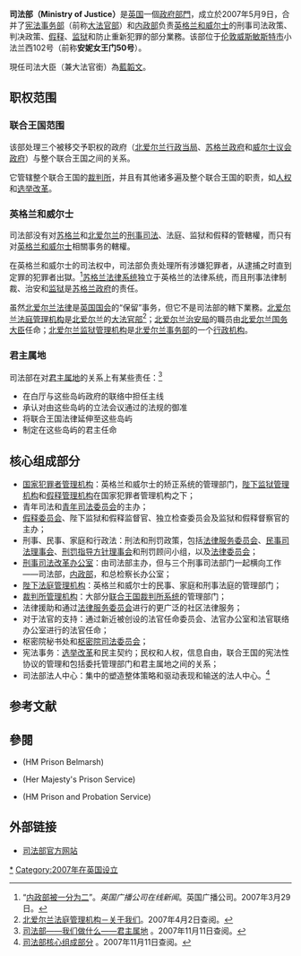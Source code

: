 {{noteTA
|G1=PoliticiansUK
|1=zh-cn:威斯敏斯特; zh-hk:西敏; zh-mo:西敏; zh-tw:西敏;
|2=zh-cn:威斯敏斯特教堂; zh-hk:西敏寺; zh-mo:西敏寺; zh-tw:西敏寺;
|3=zh-cn:伦敦市; zh-hk:倫敦市; zh-mo:倫敦市; zh-tw:倫敦市;
|4=zh-cn:肯尼斯·克拉克; zh-hk:祁淦禮; zh-mo:肯尼斯·克拉克; zh-tw:肯尼斯·克拉克;
}}
{{Infobox Government agency
|agency_name     = 司法部
|nativename      =
|nativename_a    =
|nativename_r    =
|logo            =
|logo_width      =
|logo_caption    =
|seal            = Royal Coat of Arms of the United Kingdom (HM Government).svg
|seal_width      = 
|seal_caption    = 司法部標誌
|formed          = 2007年
|date1           =
|date1_name      =
|date2           =
|date2_name      =
|preceding1      =
|preceding2      =
|dissolved       =
|superseding     =
|jurisdiction    = [[英國|英國]]
|headquarters    = [[伦敦|伦敦]][[威斯敏斯特市|威斯敏斯特市]]小法兰西102号
|employees       =
|budget          = 82億400萬英鎊 （2011年-2012年）
|chief1_name     = [[郭達瑋|郭達瑋]]
|chief1_position = [[司法大臣|司法大臣]]
|chief2_name     = 
|chief2_position = 
|parent_agency   =
|child1_agency   =
|child2_agency   =
|website         = http://www.justice.gov.uk/ 
|footnotes       =
}}
{{PoliticsUK}}
{{CourtsEnglandWales}}
'''司法部（Ministry of Justice）'''是[[英国|英国]]一個[[英國政府部門|政府部門]]，成立於2007年5月9日，合并了[[宪法事务部|宪法事务部]]（前称[[大法官部|大法官部]]）和[[英国内政部|内政部]]负责[[英格兰和威尔士|英格兰和威尔士]]的刑事司法政策、判决政策、[[假释|假释]]、[[监狱|监狱]]和防止重新犯罪的部分業務。该部位于[[伦敦|伦敦]][[威斯敏斯特市|威斯敏斯特市]]小法兰西102号（前称'''安妮女王门50号'''）。

現任司法大臣（兼大法官銜）為[[藍韜文|藍韜文]]。

== 职权范围 ==
=== 联合王国范围 ===
该部处理三个被移交予职权的政府（[[北爱尔兰行政当局|北爱尔兰行政当局]]、[[苏格兰政府|苏格兰政府]]和[[威尔士议会政府|威尔士议会政府]]）与整个联合王国之间的关系。

它管辖整个联合王国的[[裁判所|裁判所]]，并且有其他诸多遍及整个联合王国的职责，如[[人权|人权]]和[[选举改革|选举改革]]。

=== 英格兰和威尔士 ===
{{see|英格蘭法律制度}}

司法部没有对[[苏格兰|苏格兰]]和[[北爱尔兰|北爱尔兰]]的[[刑事司法|刑事司法]]、法庭、监狱和假释的管轄權，而只有对[[英格兰和威尔士|英格兰和威尔士]]相關事务的轄權。

在英格兰和威尔士的司法权中，司法部负责处理所有涉嫌犯罪者，从逮捕之时直到定罪的犯罪者出獄。<ref>“[http://news.bbc.co.uk/1/hi/uk_politics/6505025.stm 内政部被一分为二]”。''英国广播公司在线新闻''。英国广播公司。2007年3月29日。</ref>[[苏格兰法律|苏格兰法律系统]]独立于英格兰的法律系统，而且刑事法律制裁、治安和[[苏格兰监狱管理机构|监狱]]是[[苏格兰政府|苏格兰政府]]的责任。

虽然[[北爱尔兰法律|北爱尔兰法律]]是[[英国国会|英国国会]]的“保留”事务，但它不是司法部的轄下業務。[[北爱尔兰法庭管理机构|北爱尔兰法庭管理机构]]是[[北爱尔兰|北爱尔兰]]的[[大法官部|大法官部]]<ref>[http://www.courtsni.gov.uk/en-GB/AboutUs/ 北爱尔兰法庭管理机构－关于我们]。2007年4月2日查阅。</ref>；[[北爱尔兰治安局|北爱尔兰治安局]]的職员由[[北爱尔兰国务大臣|北爱尔兰国务大臣]]任命；[[北爱尔兰监狱管理机构|北爱尔兰监狱管理机构]]是[[北爱尔兰事务部|北爱尔兰事务部]]的一个[[英国政府行政机构|行政机构]]。

=== 君主属地 ===
司法部在对[[君主属地|君主属地]]的关系上有某些责任：<ref>[http://www.justice.gov.uk/whatwedo/crowndependencies.htm 司法部——我们做什么——君主属地] {{webarchive|url=https://web.archive.org/web/20081103024200/http://www.justice.gov.uk/whatwedo/crowndependencies.htm |date=2008-11-03 }}。2007年11月11日查阅。</ref>
* 在白厅与这些岛屿政府的联络中担任主线
* 承认对由这些岛屿的立法会议通过的法规的御准
* 将联合王国法律延伸至这些岛屿
* 制定在这些岛屿的君主任命

== 核心组成部分 ==
* [[国家犯罪者管理机构|国家犯罪者管理机构]]：英格兰和威尔士的矫正系统的管理部门，[[陛下监狱管理机构|陛下监狱管理机构]]和[[假释管理机构|假释管理机构]]在国家犯罪者管理机构之下；
* 青年司法和[[青年司法委员会|青年司法委员会]]的主办；
* [[假释委员会|假释委员会]]、陛下监狱和假释监督官、独立检查委员会及监狱和假释督察官的主办；
* 刑事、民事、家庭和行政法：刑法和刑罚政策，包括[[法律服务委员会|法律服务委员会]]、[[民事司法理事会|民事司法理事会]]、[[刑罚指导方针理事会|刑罚指导方针理事会]]和刑罚顾问小组，以及[[法律委员会|法律委员会]]；
* [[刑事司法改革办公室|刑事司法改革办公室]]：由司法部主办，但与三个刑事司法部门一起横向工作——司法部，[[内政部|内政部]]，和总检察长办公室；
* [[陛下法庭管理机构|陛下法庭管理机构]]：英格兰和威尔士的民事、家庭和刑事法庭的管理部门；
* [[裁判所管理机构|裁判所管理机构]]：大部分[[联合王国裁判所系统|联合王国裁判所系统]]的管理部门；
* 法律援助和通过[[法律服务委员会|法律服务委员会]]进行的更广泛的社区法律服务；
* 对于法官的支持：通过新近被创设的法官任命委员会、法官办公室和法官联络办公室进行的法官任命；
* 枢密院秘书处和[[枢密院司法委员会|枢密院司法委员会]]；
* 宪法事务：[[选举改革|选举改革]]和民主契约；民权和人权，信息自由，联合王国的宪法性协议的管理和包括委托管理部门和君主属地之间的关系；
* 司法部法人中心：集中的塑造整体策略和驱动表现和输送的法人中心。<ref>[http://www.justice.gov.uk/about/whoweare.htm 司法部核心组成部分] {{webarchive|url=https://web.archive.org/web/20090226050255/http://www.justice.gov.uk/about/whoweare.htm |date=2009-02-26 }}。2007年11月11日查阅。</ref>

==参考文献==
<div class="references-small">
<references />
</div>

==參閱==
*{{le|英國貝爾馬什監獄|HM Prison Belmarsh}}(HM Prison Belmarsh)
*{{le|英國獄政局|Her Majesty's Prison Service}}(Her Majesty's Prison Service)
*{{le|英國獄政暨觀護局|HM Prison and Probation Service}}(HM Prison and Probation Service)

==外部链接==
* [http://www.justice.gov.uk/ 司法部官方网站]

{{英國政府部門|nocat}}
[[Category:英国司法部|*]]
[[Category:2007年在英国设立|Category:2007年在英国设立]]